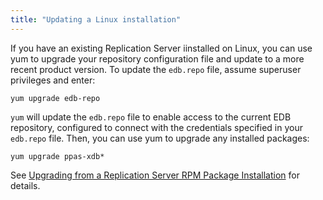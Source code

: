 ```yaml
---
title: "Updating a Linux installation"
---
```


If you have an existing Replication Server iinstalled on Linux, you can use yum to upgrade your repository configuration file and update to a more recent product version. To update the `edb.repo` file, assume superuser privileges and enter:

`yum upgrade edb-repo`

`yum` will update the `edb.repo` file to enable access to the current EDB repository, configured to connect with the credentials specified in your `edb.repo` file. Then, you can use yum to upgrade any installed packages:

`yum upgrade ppas-xdb*`

See [Upgrading from a Replication Server RPM Package Installation](../10_appendix/02_upgrading_to_xdb6_2/03_upgrading_with_xdb_rpm_package/) for details.
